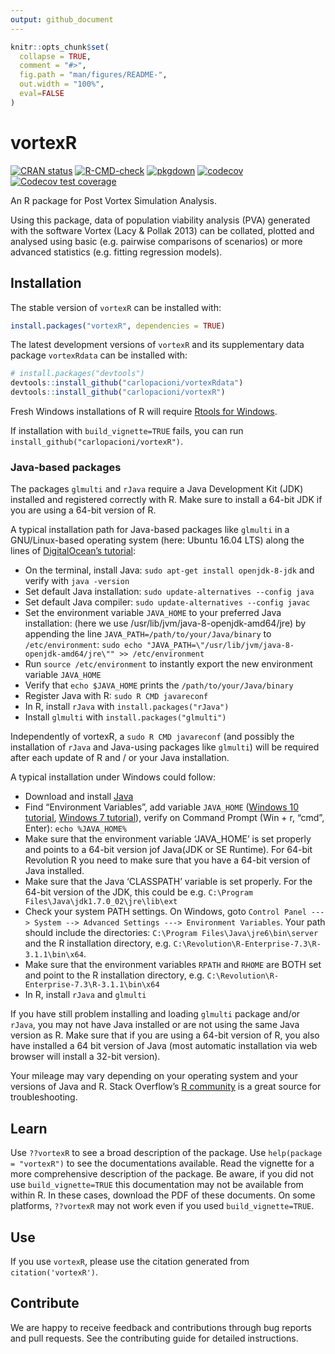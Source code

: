 ```yaml
---
output: github_document
---
```


<!-- README.md is generated from README.Rmd. Please edit that file -->

```r
knitr::opts_chunk$set(
  collapse = TRUE,
  comment = "#>",
  fig.path = "man/figures/README-",
  out.width = "100%",
  eval=FALSE
)
```

# vortexR

<!-- badges: start -->
[![CRAN status](https://www.r-pkg.org/badges/version/vortexr)](https://CRAN.R-project.org/package=vortexr)
[![R-CMD-check](https://github.com/carlopacioni/vortexR/actions/workflows/check.yaml/badge.svg)](https://github.com/carlopacioni/vortexR/actions/workflows/check.yaml)
[![pkgdown](https://github.com/carlopacioni/vortexR/actions/workflows/pkgdown.yaml/badge.svg)](https://github.com/carlopacioni/vortexR/actions/workflows/pkgdown.yaml)
[![codecov](https://codecov.io/gh/carlopacioni/vortexR/graph/badge.svg?token=1EyByZsoYG)](https://codecov.io/gh/carlopacioni/vortexR)
[![Codecov test coverage](https://codecov.io/gh/carlopacioni/vortexR/branch/master/graph/badge.svg)](https://app.codecov.io/gh/carlopacioni/vortexR?branch=master)
<!-- badges: end -->

An R package for Post Vortex Simulation Analysis.  

Using this package, data of population viability analysis (PVA) generated with 
the software Vortex (Lacy & Pollak 2013) can be collated, plotted and analysed 
using basic (e.g. pairwise comparisons of scenarios) or more advanced statistics 
(e.g. fitting regression models).

## Installation
The stable version of `vortexR` can be installed with:

```r
install.packages("vortexR", dependencies = TRUE)
```

The latest development versions of `vortexR` and its supplementary data package 
`vortexRdata` can be installed with:

```r
# install.packages("devtools")
devtools::install_github("carlopacioni/vortexRdata")
devtools::install_github("carlopacioni/vortexR")
```

Fresh Windows installations of R will require 
[Rtools for Windows](https://cran.r-project.org/bin/windows/Rtools/).

If installation with `build_vignette=TRUE` fails, 
you can run `install_github("carlopacioni/vortexR")`.

### Java-based packages
The packages `glmulti` and `rJava` require a Java Development Kit (JDK) 
installed and registered correctly with R. 
Make sure to install a 64-bit JDK if you are using a 64-bit version of R. 

A typical installation path for Java-based packages like `glmulti` in a 
GNU/Linux-based operating system (here: Ubuntu 16.04 LTS) along the lines of 
[DigitalOcean's tutorial](https://www.digitalocean.com/community/tutorials/how-to-install-java-on-ubuntu-with-apt-get):

* On the terminal, install Java: `sudo apt-get install openjdk-8-jdk` and verify with `java -version`
* Set default Java installation: `sudo update-alternatives --config java`
* Set default Java compiler: `sudo update-alternatives --config javac`
* Set the environment variable `JAVA_HOME` to your preferred Java installation: 
  (here we use /usr/lib/jvm/java-8-openjdk-amd64/jre) by appending the line 
  `JAVA_PATH=/path/to/your/Java/binary` to `/etc/environment`:
  `sudo echo "JAVA_PATH=\"/usr/lib/jvm/java-8-openjdk-amd64/jre\"" >> /etc/environment`
* Run `source /etc/environment` to instantly export the new environment variable `JAVA_HOME`
* Verify that `echo $JAVA_HOME` prints the `/path/to/your/Java/binary`
* Register Java with R: `sudo R CMD javareconf`
* In R, install `rJava` with `install.packages("rJava")`
* Install `glmulti` with `install.packages("glmulti")`

Independently of vortexR, a `sudo R CMD javareconf` (and possibly the installation 
of `rJava` and Java-using packages like `glmulti`) will be required after each 
update of R and / or your Java installation.

A typical installation under Windows could follow:

* Download and install [Java](https://java.com/en/)
* Find "Environment Variables", add variable `JAVA_HOME` 
  ([Windows 10 tutorial](https://javatutorial.net/set-java-home-windows-10/), 
  [Windows 7 tutorial](http://www.robertsindall.co.uk/blog/setting-java-home-variable-in-windows/)),
  verify on Command Prompt (Win + r, "cmd", Enter): `echo %JAVA_HOME%`
* Make sure that the environment variable 'JAVA_HOME' is set properly and points to a 64-bit version jof Java(JDK or SE
  Runtime). For 64-bit Revolution R you need to make sure that you have a 64-bit version of Java installed.
* Make sure that the Java 'CLASSPATH' variable is set properly.
  For the 64-bit version of the JDK, this could be e.g. `C:\Program Files\Java\jdk1.7.0_02\jre\lib\ext`
* Check your system PATH settings. On Windows, goto `Control Panel ---> System --> Advanced Settings ---> Environment Variables`.
  Your path should include the directories:   `C:\Program Files\Java\jre6\bin\server` 
  and the R installation directory, e.g. `C:\Revolution\R-Enterprise-7.3\R-3.1.1\bin\x64`.
* Make sure that the environment variables `RPATH` and `RHOME` are BOTH set and point to the R installation directory, e.g.
  `C:\Revolution\R-Enterprise-7.3\R-3.1.1\bin\x64`
* In R, install `rJava` and `glmulti`

If you have still problem installing and loading `glmulti` package and/or 
`rJava`, you may not have Java installed or are not using the same Java version as R. 
Make sure that if you are using a 64-bit version of R, you also have installed 
a 64 bit version of Java (most automatic installation via web browser will 
install a 32-bit version). 

Your mileage may vary depending on your operating system and your versions of Java and R. 
Stack Overflow's [R community](https://stackoverflow.com/questions/tagged/r) 
is a great source for troubleshooting.

## Learn
Use `??vortexR` to see a broad description of the package.
Use `help(package = "vortexR")` to see the documentations available. 
Read the vignette for a more comprehensive description of the package. 
Be aware, if you did not use `build_vignette=TRUE` this documentation may 
not be available from within R. In these cases, download the PDF of these documents. 
On some platforms, `??vortexR` may not work even if you used `build_vignette=TRUE`.

## Use
If you use `vortexR`, please use the citation generated from `citation('vortexR')`.

## Contribute
We are happy to receive feedback and contributions through bug reports and pull requests.
See the contributing guide for detailed instructions.
